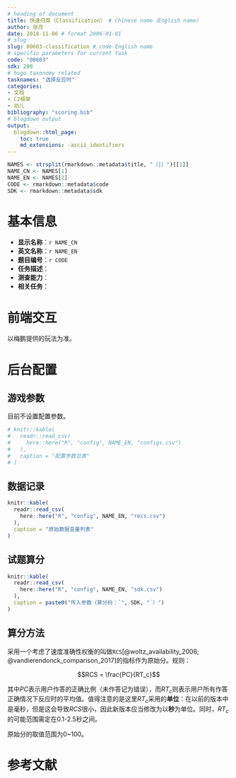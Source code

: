 ```yaml
---
# heading of document
title: 快速归类（Classification） # Chinese name（English name）
author: 张亮
date: 2018-11-06 # format 2006-01-01
# slug
slug: 00603-classification # code-English name
# specific parameters for current task
code: "00603"
sdk: 200
# hugo taxonomy related
tasknames: "选择反应时"
categories:
- 文档
- C2框架
- 幼儿
bibliography: "scoring.bib"
# blogdown output
output:
  blogdown::html_page:
    toc: true
    md_extensions: -ascii_identifiers
---
```


```r
NAMES <- strsplit(rmarkdown::metadata$title, "（|）")[[1]]
NAME_CN <- NAMES[1]
NAME_EN <- NAMES[2]
CODE <- rmarkdown::metadata$code
SDK <- rmarkdown::metadata$sdk
```

# 基本信息

* **显示名称**：`r NAME_CN`
* **英文名称**：`r NAME_EN`
* **题目编号**：`r CODE`
* **任务描述**：
* **测查能力**：
* **相关任务**：

# 前端交互

以梅鹏提供的玩法为准。

# 后台配置

## 游戏参数

目前不设置配置参数。

```r
# knitr::kable(
#   readr::read_csv(
#     here::here("R", "config", NAME_EN, "configs.csv")
#   ),
#   caption = "配置参数总表"
# )
```

## 数据记录

```r
knitr::kable(
  readr::read_csv(
    here::here("R", "config", NAME_EN, "recs.csv")
  ),
  caption = "原始数据变量列表"
)
```

## 试题算分

```r
knitr::kable(
  readr::read_csv(
    here::here("R", "config", NAME_EN, "sdk.csv")
  ),
  caption = paste0("传入参数（算分码：`", SDK, "`）")
)
```

## 算分方法

采用一个考虑了速度准确性权衡的叫做`RCS`[@woltz_availability_2006; @vandierendonck_comparison_2017]的指标作为原始分。规则：

$$RCS = \frac{PC}{RT_c}$$

其中$PC$表示用户作答的正确比例（未作答记为错误），而$RT_c$则表示用户所有作答正确情况下反应时的平均值。值得注意的是这里$RT_c$采用的**单位**：在以前的版本中是毫秒，但是这会导致$RCS$很小，因此新版本应当修改为以**秒**为单位。同时，$RT_c$的可能范围需定在0.1-2.5秒之间。

原始分的取值范围为0~100。

# 参考文献
